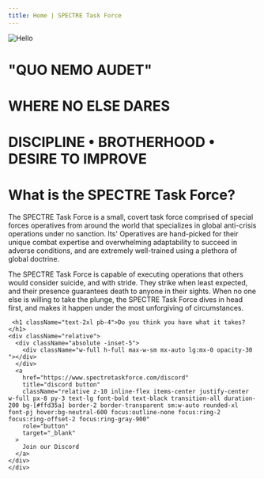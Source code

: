 ```yaml
---
title: Home | SPECTRE Task Force
---
```



<main className="w-full min-h-dvh">
  <div
    className="bg-black h-full w-full absolute"
    style={{
      height: "calc(100dvh - 68px)",
    }}
  >
    <div
      className="bg-[url('../public/bg-main.png')] z-0 bg-cover bg-center bg-origin-border opacity-60   absolute"
      style={{
        width: "100%",
        height: "calc(100dvh - 68px)"
      }}
    ></div>
    <div
      className="w-full flex flex-col items-center justify-center z-10 absolute"
      style={{
        height: "calc(100dvh - 68px)",
      }}
    >
    <Image  src="/shieldlg2x.png" alt="Hello" width={450} height={453} />
    <h1 className="pt-4 pb-2 text-5xl font-bold text-[#ffd35a]">"QUO NEMO AUDET"</h1>
    <h1 className="text-2xl">WHERE NO ELSE DARES</h1>
    <h1 className="pt-4 text-xl opacity-50">DISCIPLINE • BROTHERHOOD • DESIRE TO IMPROVE</h1>
    </div>
  </div>
    <div
    className="py-12 bg-neutral-900 h-full w-full flex flex-col justify-center items-center"
    
  >
  <div className="container max-w-screen-xl">
     <h1 className="text-2xl pb-4">What is the SPECTRE Task Force?</h1>
     <p className="pb-4">The SPECTRE Task Force is a small, covert task force comprised of special forces operatives from around the world that specializes in global anti-crisis operations under no sanction. Its' Operatives are hand-picked for their unique combat expertise and overwhelming adaptability to succeed in adverse conditions, and are extremely well-trained using a plethora of global doctrine.</p>
     <p className="pb-4">The SPECTRE Task Force is capable of executing operations that others would consider suicide, and with stride. They strike when least expected, and their presence guarantees death to anyone in their sights. 
When no one else is willing to take the plunge, the SPECTRE Task Force dives in head first, and makes it happen under the most unforgiving of circumstances. </p>

 <div
    className="py-6 bg-neutral-900 h-full w-full flex flex-col justify-center items-center"
    
  >
     <h1 className="text-2xl pb-4">Do you think you have what it takes?</h1>
    <div className="relative">
      <div className="absolute -inset-5">
        <div className="w-full h-full max-w-sm mx-auto lg:mx-0 opacity-30  "></div>
      </div>
      <a
        href="https://www.spectretaskforce.com/discord"
        title="discord button"
        className="relative z-10 inline-flex items-center justify-center w-full px-8 py-3 text-lg font-bold text-black transition-all duration-200 bg-[#ffd35a] border-2 border-transparent sm:w-auto rounded-xl font-pj hover:bg-neutral-600 focus:outline-none focus:ring-2 focus:ring-offset-2 focus:ring-gray-900"
        role="button"
        target="_blank"
      >
        Join our Discord
      </a>
    </div>
    </div>

  </div>
  </div>
</main>
